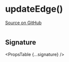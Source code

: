
# updateEdge()

[Source on GitHub](https://github.com/wbkd/react-flow/blob/f919cb152dd5a92ec3b4d7e4568ffe099bc2af39/packages/react/src/utils/general.ts#L18)

```ts

```

## Signature

<PropsTable {...signature} />
